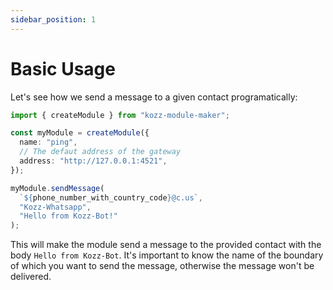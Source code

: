 ```yaml
---
sidebar_position: 1
---
```


# Basic Usage

Let's see how we send a message to a given contact programatically:

```typescript
import { createModule } from "kozz-module-maker";

const myModule = createModule({
  name: "ping",
  // The defaut address of the gateway
  address: "http://127.0.0.1:4521",
});

myModule.sendMessage(
  `${phone_number_with_country_code}@c.us`,
  "Kozz-Whatsapp",
  "Hello from Kozz-Bot!"
);
```

This will make the module send a message to the provided contact with the body `Hello from Kozz-Bot`. It's important to know the name of the boundary of which you want to send the message, otherwise the message won't be delivered.

